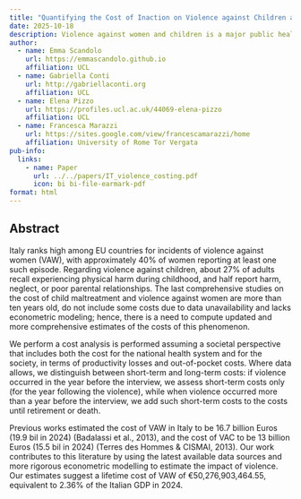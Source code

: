 ```yaml
---
title: "Quantifying the Cost of Inaction on Violence against Children and Violence against Women in Italy"
date: 2025-10-18
description: Violence against women and children is a major public health problem in Italy, with significant consequences for individual victims and society. We quantify the costs of inaction. Our estimates suggest a lifetime cost of violence of €50,276,903,464.55, equivalent to 2.36% of the Italian GDP in 2024.
author:
  - name: Emma Scandolo
    url: https://emmascandolo.github.io
    affiliation: UCL
  - name: Gabriella Conti
    url: http://gabriellaconti.org
    affiliation: UCL
  - name: Elena Pizzo
    url: https://profiles.ucl.ac.uk/44069-elena-pizzo
    affiliation: UCL
  - name: Francesca Marazzi
    url: https://sites.google.com/view/francescamarazzi/home
    affiliation: University of Rome Tor Vergata
pub-info:
  links:
    - name: Paper
      url: ../../papers/IT_violence_costing.pdf
      icon: bi bi-file-earmark-pdf
format: html
---
```


## Abstract

Italy ranks high among EU countries for incidents of violence against women (VAW), with approximately 40% of women reporting at least one such episode. Regarding violence against children, about 27% of adults recall experiencing physical harm during childhood, and half report harm, neglect, or poor parental relationships. The last comprehensive studies on the cost of child maltreatment and violence against women are more than ten years old, do not include some costs due to data unavailability and lacks econometric modeling; hence, there is a need to compute updated and more comprehensive estimates of the costs of this phenomenon.

We perform a cost analysis is performed assuming a societal perspective that includes both the cost for the national health system and for the society, in terms of productivity losses and out-of-pocket costs. Where data allows, we distinguish between short-term and long-term costs: if violence occurred in the year before the interview, we assess short-term costs only (for the year following the violence), while when violence occurred more than a year before the interview, we add such short-term costs to the costs until retirement or death.

Previous works estimated the cost of VAW in Italy to be 16.7 billion Euros (19.9 bil in 2024) (Badalassi et al., 2013), and the cost of VAC to be 13 billion Euros (15.5 bil in 2024) (Terres des Hommes & CISMAI, 2013). Our work contributes to this literature by using the latest available data sources and more rigorous econometric modelling to estimate the impact of violence. Our estimates suggest a lifetime cost of VAW of €50,276,903,464.55, equivalent to 2.36% of the Italian GDP in 2024.
